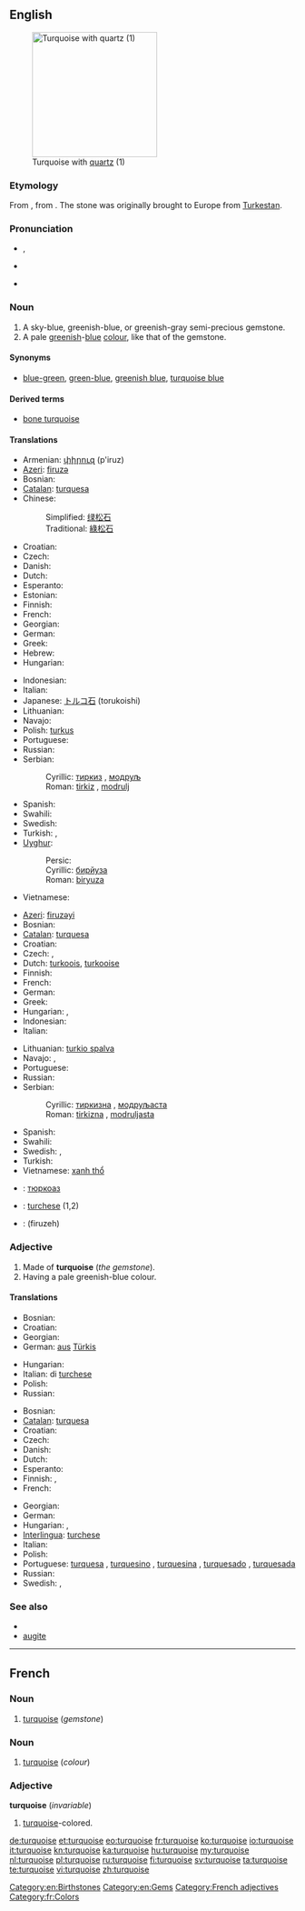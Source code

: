 {{was wotd|2007|September|5}}
{{wikipedia}}
==English==
[[Image:Turquoise_with_quartz.jpg|thumb|right|220px|Turquoise with [[quartz]] (1)]]

===Etymology===
From {{etyl|frm}} {{term|turkeis|lang=frm}}, from {{etyl|fro}} {{term|turqueise||Turkish|lang=fro}}. The stone was originally brought to Europe from [[w:Turkestan|Turkestan]].

===Pronunciation===
* {{a|UK}} {{IPA|/ˈtɜː(ɹ).k(w)ɔɪz/|/ˈtɜː(ɹ).k(w)ɔɪs/}}, {{SAMPA|/"t3:(r).k(w)OIz/|/"t3:(r).k(w)OIs/}}
* {{a|US}} {{IPA|/ˈtɚ.kɔɪz/}}
* {{audio|En-us-turquoise.ogg|Audio}}

===Noun===
{{en-noun}}

# A sky-blue, greenish-blue, or greenish-gray semi-precious gemstone.
# A pale [[green]]ish-[[blue]] [[color|colour]], like that of the gemstone.
#: {{color panel|40E0D0}}

====Synonyms====
* {{sense|colour}} [[blue-green]], [[green-blue]], [[greenish blue]], [[turquoise blue]]

====Derived terms====
* [[bone turquoise]]

====Translations====
{{trans-top|gemstone}}
* Armenian: [[փիրուզ]] (p'iruz)
* [[Azeri]]: [[firuzə]]
* Bosnian: {{t-|bs|tirkiz|m}}
* [[Catalan]]: [[turquesa]] {{f}}
* Chinese:
*: Simplified: [[绿松石]]
*: Traditional: [[綠松石]]
* Croatian: {{t-|hr|tirkiz|m}}
* Czech: {{t-|cs|tyrkys|m}}
* Danish: {{t-|da|turkis|c}}
* Dutch: {{t+|nl|turkoois}}
* Esperanto: {{t-|eo|turkiso|xs=Esperanto}}
* Estonian: {{t-|et|türkiis}}
* Finnish: {{t+|fi|turkoosi}}
* French: {{t+|fr|turquoise|f}}
* Georgian: {{t+|ka|ფირუზი|sc=Geor|xs=Georgian}}
* German: {{t-|de|Türkis|m}}
* Greek: {{t+|el|τυρκουάζ|n|tr=tyrkouáz}}
* Hebrew: {{t+|he|טורקיז}}
* Hungarian: {{t|hu|türkiz}}
{{trans-mid}}
* Indonesian: {{t|id|pirus}}
* Italian: {{t+|it|turchese|m}}
* Japanese: [[トルコ石]] (torukoishi)
* Lithuanian: {{t-|lt|turkis|xs=Lithuanian}}
* Navajo: {{tø|nv|dootłʼizhii}}
* Polish: [[turkus]]
* Portuguese: {{t+|pt|turquesa|f}}
* Russian: {{t+|ru|бирюза|f|alt=бирюза́|tr=birjuzá}}
* Serbian:
*: Cyrillic: [[тиркиз#Serbian|тиркиз]] {{m}}, [[модруљ#Serbian|модруљ]] {{m}}
*: Roman: [[tirkiz#Serbian|tirkiz]] {{m}}, [[modrulj#Serbian|modrulj]] {{m}}
* Spanish: {{t-|es|turquesa|f}}
* Swahili: {{t|sw|feruzi}}
* Swedish: {{t+|sv|turkos|c}}
* Turkish: {{t+|tr|turkuaz}}, {{t|tr|firuze}}
* [[Uyghur]]:
*: Persic: {{Arab|[[بىريۇزا]]}}
*: Cyrillic: [[бирйуза]]
*: Roman: [[biryuza]]
* Vietnamese: {{t-|vi|ngọc lam|xs=Vietnamese}}
{{trans-bottom}}

{{trans-top|colour}}
* [[Azeri]]: [[firuzəyi]]
* Bosnian: {{t-|bs|tirkizna|f}}
* [[Catalan]]: [[turquesa]] {{f}}
* Croatian: {{t-|hr|tirkizna|f}}
* Czech: {{t+|cs|tyrkysový|m}},  {{t|cs|tyrkysová|f}}
* Dutch: [[turkoois]], [[turkooise]]
* Finnish: {{t+|fi|turkoosi}}
* French: {{t+|fr|turquoise|f}}
* German: {{t-|de|Türkis|n}}
* Greek: {{t+|el|τυρκουάζ|n|tr=tyrkouáz}}
* Hungarian: {{t|hu|türkiz}}, {{t|hu|türkizkék}}
* Indonesian: {{t|id|toska}}
* Italian: {{t+|it|turchese|m}}
{{trans-mid}}
* Lithuanian: [[turkio spalva]] {{f}}
* Navajo: {{tø|nv|dootłʼizhii}}, {{tø|nv|dootłʼizh}}
* Portuguese: {{t+|pt|turquesa|m}}
* Russian: {{t+|ru|бирюза|f|alt=бирюза́|tr=birjuzá}}
* Serbian:
*: Cyrillic: [[тиркизна#Serbian|тиркизна]] {{f}}, [[модруљаста]] {{m}}
*: Roman: [[tirkizna#Serbian|tirkizna]] {{f}}, [[modruljasta]] {{m}}
* Spanish: {{t-|es|turquesa|m}}
* Swahili: {{t|sw|rangi ya feruzi}}
* Swedish: {{t+|sv|turkos|c}}, {{t|sv|turkosfärg|c}}
* Turkish: {{t+|tr|turkuaz}}
* Vietnamese: [[xanh thổ]]
{{trans-bottom}}

{{checktrans-top}}
<!--Remove this section once all of the translations below have been moved into the tables above.-->
* {{ttbc|bg}}: [[тюркоаз]] {{m}}
* {{ttbc|ia}}: [[turchese]] (1,2)
* {{ttbc|fa}}: {{fa-Arab|[[فیروزه]]}} (firuzeh)
{{trans-bottom}}

===Adjective===
{{en-adj}}

# Made of '''turquoise''' (''the gemstone'').
# Having a pale greenish-blue colour.

====Translations====
{{trans-top|made of turquoise}}
* Bosnian: {{t-|bs|tirkizan}}
* Croatian: {{t-|hr|tirkizan}}
* Georgian: {{t+|ka|ფირუზი|sc=Geor|xs=Georgian}}
* German: [[aus]] [[Türkis]]
{{trans-mid}}
* Hungarian: {{t|hu|türkiz}}
* Italian: di [[turchese]] {{m|f}}
* Polish: {{t+|pl|turkusowy|m}}
* Russian: {{t+|ru|бирюзовый|tr=bir'uzóvyj}}
{{trans-bottom}}

{{trans-top|having a pale greenish-blue colour}}
* Bosnian: {{t-|bs|tirkizan}}
* [[Catalan]]: [[turquesa]] {{m}}
* Croatian: {{t-|hr|tirkizan}}
* Czech: {{t+|cs|tyrkysový|m}}
* Danish: {{t-|da|turkis}}
* Dutch: {{t+|nl|turkoois|n}}
* Esperanto: {{t|eo|turkisa|xs=Esperanto}}
* Finnish: {{t+|fi|turkoosi}}, {{t|fi|turkoosinvärinen}}
* French: {{t+|fr|turquoise|m|f}}
{{trans-mid}}
* Georgian: {{t|ka|ფირუზისფერი|sc=Geor|xs=Georgian}}
* German: {{t+|de|türkis}}
* Hungarian: {{t|hu|türkiz}}, {{t|hu|türkizkék}}
* [[Interlingua]]: [[turchese]]
* Italian: {{t+|it|turchese|m|f}}
* Polish: {{t+|pl|turkusowy|m}}
* Portuguese: [[turquesa]] {{m|f}}, [[turquesino]] {{m}}, [[turquesina]] {{f}}, [[turquesado]] {{m}}, [[turquesada]] {{f}}
* Russian: {{t+|ru|бирюзовый|tr=bir'uzóvyj}}
* Swedish: {{t+|sv|turkos}}, {{t|sv|turkosfärgad}}
{{trans-bottom}}

===See also===
* {{list|en|blues}}
* [[augite]]

[[Category:en:Birthstones]]
[[Category:en:Gems]]

----

==French==

===Noun===
{{fr-noun|f}}

# [[turquoise#English|turquoise]] (''gemstone'')

===Noun===
{{fr-noun|m}}

# [[turquoise#English|turquoise]] (''colour'')

===Adjective===
'''turquoise''' (''invariable'')

# [[turquoise#English|turquoise]]-colored.

[[Category:French adjectives]]
[[Category:fr:Colors]]

[[de:turquoise]]
[[et:turquoise]]
[[eo:turquoise]]
[[fr:turquoise]]
[[ko:turquoise]]
[[io:turquoise]]
[[it:turquoise]]
[[kn:turquoise]]
[[ka:turquoise]]
[[hu:turquoise]]
[[my:turquoise]]
[[nl:turquoise]]
[[pl:turquoise]]
[[ru:turquoise]]
[[fi:turquoise]]
[[sv:turquoise]]
[[ta:turquoise]]
[[te:turquoise]]
[[vi:turquoise]]
[[zh:turquoise]]